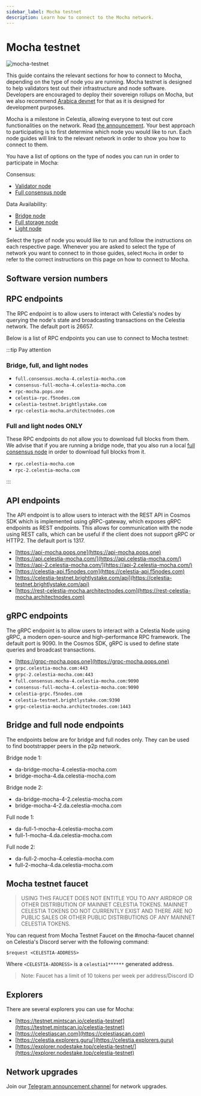```yaml
---
sidebar_label: Mocha testnet
description: Learn how to connect to the Mocha network.
---
```


# Mocha testnet


![mocha-testnet](../img/mocha.jpg)

This guide contains the relevant sections for how to connect to Mocha,
depending on the type of node you are running. Mocha testnet is designed
to help validators test out their infrastructure and node software.
Developers are encouraged to deploy their
sovereign rollups on Mocha, but we also recommend [Arabica devnet](./arabica-devnet.mdx)
for that as it is designed for development purposes.

Mocha is a milestone in Celestia, allowing everyone to test out
core functionalities on the network. Read [the announcement](https://blog.celestia.org/celestia-testnet-introduces-alpha-data-availability-api).
Your best approach to participating is to first determine which node
you would like to run. Each node guides will link to the relevant network
in order to show you how to connect to them.

You have a list of options on the type of nodes you can run in order to
participate in Mocha:

Consensus:

- [Validator node](./validator-node.mdx)
- [Full consensus node](./full-consensus-node.mdx)

Data Availability:

- [Bridge node](./bridge-node.mdx)
- [Full storage node](./full-storage-node.mdx)
- [Light node](./light-node.mdx)

Select the type of node you would like to run and follow the instructions
on each respective page. Whenever you are asked to select the type of network
you want to connect to in those guides, select `Mocha` in order to refer
to the correct instructions on this page on how to connect to Mocha.

## Software version numbers

<MochaVersionTags mochaVersions={mochaVersions} constants={constants} />

## RPC endpoints

The RPC endpoint is to allow users to interact with Celestia's nodes by
querying the node's state and broadcasting transactions on the
Celestia network. The default port is 26657.

Below is a list of RPC endpoints you can use to connect to Mocha testnet:

:::tip Pay attention

### Bridge, full, and light nodes

- `full.consensus.mocha-4.celestia-mocha.com`
- `consensus-full-mocha-4.celestia-mocha.com`
- `rpc-mocha.pops.one`
- `celestia-rpc.f5nodes.com`
- `celestia-testnet.brightlystake.com`
- `rpc-celestia-mocha.architectnodes.com`

### Full and light nodes ONLY

These RPC endpoints do not allow you to download full blocks from
them. We advise that if you are running a bridge node, that you also
run a local [full consensus node](../full-consensus-node) in order to download full blocks from
it.

- `rpc.celestia-mocha.com`
- `rpc-2.celestia-mocha.com`

:::

## API endpoints

The API endpoint is to allow users to interact with the REST API in Cosmos
SDK which is implemented using gRPC-gateway, which exposes gRPC endpoints
as REST endpoints. This allows for communication with the node using REST
calls, which can be useful if the client does not support gRPC or HTTP2.
The default port is 1317.

- [https://api-mocha.pops.one](https://api-mocha.pops.one)
- [https://api.celestia-mocha.com/](https://api.celestia-mocha.com/)
- [https://api-2.celestia-mocha.com/](https://api-2.celestia-mocha.com/)
- [https://celestia-api.f5nodes.com](https://celestia-api.f5nodes.com)
- [https://celestia-testnet.brightlystake.com/api](https://celestia-testnet.brightlystake.com/api)
- [https://rest-celestia-mocha.architectnodes.com](https://rest-celestia-mocha.architectnodes.com)

## gRPC endpoints

The gRPC endpoint is to allow users to interact with a Celestia Node using
gRPC, a modern open-source and high-performance RPC framework. The default
port is 9090. In the Cosmos SDK, gRPC is used to define state queries and
broadcast transactions.

- [https://grpc-mocha.pops.one](https://grpc-mocha.pops.one)
- `grpc.celestia-mocha.com:443`
- `grpc-2.celestia-mocha.com:443`
- `full.consensus.mocha-4.celestia-mocha.com:9090`
- `consensus-full-mocha-4.celestia-mocha.com:9090`
- `celestia-grpc.f5nodes.com`
- `celestia-testnet.brightlystake.com:9390`
- `grpc-celestia-mocha.architectnodes.com:1443`

## Bridge and full node endpoints

The endpoints below are for bridge and full nodes only. They can be used to
find bootstrapper peers in the p2p network.

Bridge node 1:

- da-bridge-mocha-4.celestia-mocha.com
- bridge-mocha-4.da.celestia-mocha.com

Bridge node 2:

- da-bridge-mocha-4-2.celestia-mocha.com
- bridge-mocha-4-2.da.celestia-mocha.com

Full node 1:

- da-full-1-mocha-4.celestia-mocha.com
- full-1-mocha-4.da.celestia-mocha.com

Full node 2:

- da-full-2-mocha-4.celestia-mocha.com
- full-2-mocha-4.da.celestia-mocha.com

## Mocha testnet faucet

> USING THIS FAUCET DOES NOT ENTITLE YOU TO ANY AIRDROP OR OTHER
> DISTRIBUTION OF MAINNET CELESTIA TOKENS. MAINNET CELESTIA TOKENS
> DO NOT CURRENTLY EXIST AND THERE ARE NO PUBLIC SALES OR OTHER PUBLIC
> DISTRIBUTIONS OF ANY MAINNET CELESTIA TOKENS.

You can request from Mocha Testnet Faucet on the #mocha-faucet channel on
Celestia's Discord server with the following command:

```text
$request <CELESTIA-ADDRESS>
```

Where `<CELESTIA-ADDRESS>` is a `celestia1******` generated address.

> Note: Faucet has a limit of 10 tokens per week per address/Discord ID

## Explorers

There are several explorers you can use for Mocha:

- [https://testnet.mintscan.io/celestia-testnet](https://testnet.mintscan.io/celestia-testnet)
- [https://celestiascan.com](https://celestiascan.com)
- [https://celestia.explorers.guru/](https://celestia.explorers.guru)
- [https://explorer.nodestake.top/celestia-testnet/](https://explorer.nodestake.top/celestia-testnet)

## Network upgrades

Join our [Telegram announcement channel](https://t.me/+smSFIA7XXLU4MjJh)
for network upgrades.
